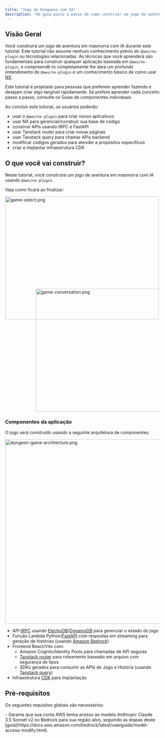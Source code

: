 ```yaml
---
title: "Jogo de Dungeons com IA"
description: "Um guia passo a passo de como construir um jogo de aventura de dungeon com IA usando o @aws/nx-plugin."
---
```





## Visão Geral

Você construirá um jogo de aventura em masmorra com IA durante este tutorial. Este tutorial não assume nenhum conhecimento prévio do `@aws/nx-plugin` ou tecnologias relacionadas. As técnicas que você aprenderá são fundamentais para construir qualquer aplicação baseada em `@aws/nx-plugin`, e compreendê-lo completamente lhe dará um profundo entendimento do `@aws/nx-plugin` e um conhecimento básico de como usar [NX](https://nx.dev/).

<Aside>Este tutorial é projetado para pessoas que preferem aprender fazendo e desejam criar algo tangível rapidamente. Se prefere aprender cada conceito passo a passo, consulte os Guias de componentes individuais.</Aside>

Ao concluir este tutorial, os usuários poderão:

- usar o `@aws/nx-plugin` para criar novos aplicativos
- usar NX para gerenciar/construir sua base de código
- construir APIs usando tRPC e FastAPI
- usar Tanstack router para criar novas páginas
- usar Tanstack query para chamar APIs backend
- modificar códigos gerados para atender a propósitos específicos
- criar e implantar infraestrutura CDK

## O que você vai construir?

Neste tutorial, você construirá um jogo de aventura em masmorra com IA usando `@aws/nx-plugin`.

Veja como ficará ao finalizar:

<Image src={gameSelectPng} alt="game-select.png" width="500" height="400" />
<div style="margin-top: -100px; margin-left: 100px;">
<Image src={gameConversationPng} alt="game-conversation.png" width="500" height="400" />
</div>

### Componentes da aplicação

O jogo será construído usando a seguinte arquitetura de componentes:

<Image class="white-bg" src={dungeonAdventureArchitecturePng} alt="dungeon-game-architecture.png" width="800" height="600" />

- API [tRPC](https://trpc.io/) usando [ElectroDB](https://electrodb.dev/)/[DynamoDB](https://aws.amazon.com/dynamodb/) para gerenciar o estado do jogo
- Função Lambda Python/[FastAPI](https://fastapi.tiangolo.com/) com respostas em streaming para geração de histórias (usando [Amazon Bedrock](https://aws.amazon.com/bedrock/))
- Frontend React/Vite com:
  - Amazon Cognito/Identity Pools para chamadas de API seguras
  - [Tanstack router](https://tanstack.com/router/latest) para roteamento baseado em arquivo com segurança de tipos
  - SDKs gerados para consumir as APIs de Jogo e História (usando [Tanstack query](https://tanstack.com/query/latest))
- Infraestrutura [CDK](https://docs.aws.amazon.com/cdk/v2/guide/home.html) para implantação

## Pré-requisitos

Os seguintes requisitos globais são necessários:

<Snippet name="prerequisites" />
- Garanta que sua conta AWS tenha acesso ao modelo Anthropic Claude 3.5 Sonnet v2 no Bedrock para sua região-alvo, seguindo as etapas deste [guia](https://docs.aws.amazon.com/bedrock/latest/userguide/model-access-modify.html).